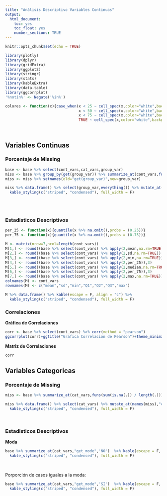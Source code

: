```yaml
---
title: "Análisis Descriptivo Variables Continuas"
output:
  html_document:
    toc: yes
    toc_float: yes
    number_sections: TRUE
---
```


```r
knitr::opts_chunk$set(echo = TRUE)
```

```r
library(plotly)
library(dplyr)
library(gridExtra)
library(ggplot2)
library(stringr)
library(stats)
library(kableExtra)
library(data.table)
library(ggcorrplot)
'%notin%' <- Negate('%in%')
```

```r
colores <- function(x){case_when(x < 25 ~ cell_spec(x,color="white",background="green",bold =T),
                                 x < 50 ~ cell_spec(x,color="white",background="orange",bold =T),
                                 x < 75 ~ cell_spec(x,color="white",background="lightcoral",bold=T),
                                 TRUE ~ cell_spec(x,color="white",background="orangered",bold=T))}
```

<br/>

## Variables Continuas

### Porcentaje de Missing

```r
base <- base %>% select(cont_vars,cat_vars,group_var)
miss <- base %>% group_by(get(group_var)) %>% summarize_at(cont_vars,funs(sum(is.na(.)) / length(.)))
miss <- miss %>% setnames(old="get(group_var)",new=group_var)
```

```r
miss %>% data.frame() %>% select(group_var,everything()) %>% mutate_at(names(miss %>% select(-group_var)),"colores") %>% kable(escape = F, align = "c") %>%
  kable_styling(c("striped", "condensed"), full_width = F)
```
<br/><br/>

### Estadisticos Descriptivos

```r

per_25 <- function(x){quantile(x %>% na.omit(),probs = (0.25))}
per_75 <- function(x){quantile(x %>% na.omit(),probs = (0.75))}

M <- matrix(nrow=7,ncol=length(cont_vars))
M[1,] <- round((base %>% select(cont_vars) %>% apply(2,mean,na.rm=TRUE)),3) 
M[2,] <- round((base %>% select(cont_vars) %>% apply(2,sd,na.rm=TRUE)),3) 
M[3,] <- round((base %>% select(cont_vars) %>% apply(2,min,na.rm=TRUE)),3) 
M[4,] <- round((base %>% select(cont_vars) %>% apply(2,per_25)),3) 
M[5,] <- round((base %>% select(cont_vars) %>% apply(2,median,na.rm=TRUE)),3) 
M[6,] <- round((base %>% select(cont_vars) %>% apply(2,per_75)),3) 
M[7,] <- round((base %>% select(cont_vars) %>% apply(2,max,na.rm=TRUE)),3)
colnames(M) <- cont_vars
rownames(M) <- c("mean","sd","min","Q1","Q2","Q3","max")
```

```r
M %>% data.frame() %>% kable(escape = F, align = "c") %>%
  kable_styling(c("striped", "condensed"), full_width = F)
```

### Correlaciones

**Gráfica de Correlaciones**
```r
corr <- base %>% select(cont_vars) %>% corr(method = "pearson")
ggcorrplot(corr)+ggtitle("Grafica Correlación de Pearson")+theme_minimal()
```

**Matriz de Correlaciones**
```r
corr
```

## Variables Categoricas

### Porcentaje de Missing

```r
miss <- base %>% summarize_at(cat_vars,funs(sum(is.na(.)) / length(.)))
```

```r
miss %>% data.frame() %>% select(cat_vars) %>% mutate_at(names(miss),"colores") %>% kable(escape = F, align = "c") %>%
  kable_styling(c("striped", "condensed"), full_width = F)
```
<br/>

### Estadisticos Descriptivos

**Moda**

```r
base %>% summarize_at(cat_vars,"get_mode",'NO')  %>% kable(escape = F, align = "c") %>%
  kable_styling(c("striped", "condensed"), full_width = F)
```
<br/>

Porporción de casos iguales a la moda:

```r

base %>% summarize_at(cat_vars,"get_mode",'SI')  %>% kable(escape = F, align = "c") %>%
  kable_styling(c("striped", "condensed"), full_width = F)

```



